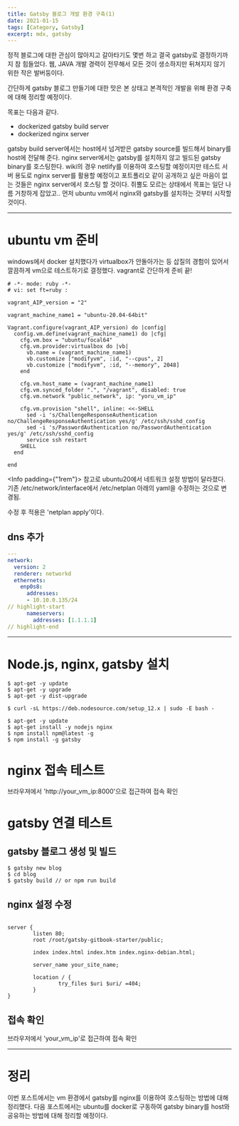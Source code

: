 ```yaml
---
title: Gatsby 블로그 개발 환경 구축(1)
date: 2021-01-15
tags: [Category, Gatsby]
excerpt: mdx, gatsby
---
```


정적 블로그에 대한 관심이 많아지고 갈아타기도 몇번 하고 결국 gatsby로 결정하기까지 참 힘들었다. 웹, JAVA 개발 경력이 전무해서 모든 것이 생소하지만 뒤쳐지지 않기 위한 작은 발버둥이다. 

간단하게 gatsby 블로그 만들기에 대한 맛은 본 상태고 본격적인 개발을 위해 환경 구축에 대해 정리할 예정이다. 

목표는 다음과 같다.

- dockerized gatsby build server
- dockerized nginx server

gatsby build server에서는 host에서 넘겨받은 gatsby source를 빌드해서 binary를 host에 전달해 준다.
nginx server에서는 gatsby를 설치하지 않고 빌드된 gatsby binary를 호스팅한다. 
wiki의 경우 netlify를 이용하여 호스팅할 예정이지만 테스트 서버 용도로 nginx server를 활용할 예정이고 포트폴리오 같이 공개하고 싶은 마음이 없는 것들은 nginx server에서 호스팅 할 것이다. 
쥐뿔도 모르는 상태에서 목표는 일단 나름 거창하게 잡았고.. 먼저 ubuntu vm에서 nginx와 gatsby를 설치하는 것부터 시작할 것이다.

---

# ubuntu vm 준비
windows에서 docker 설치했다가 virtualbox가 안돌아가는 등 삽질의 경험이 있어서 깔끔하게 vm으로 테스트하기로 결정했다.
vagrant로 간단하게 준비 끝!

```Vagrantfile
# -*- mode: ruby -*-
# vi: set ft=ruby :

vagrant_AIP_version = "2"

vagrant_machine_name1 = "ubuntu-20.04-64bit"

Vagrant.configure(vagrant_AIP_version) do |config|
  config.vm.define(vagrant_machine_name1) do |cfg|
	cfg.vm.box = "ubuntu/focal64"
	cfg.vm.provider:virtualbox do |vb|
	  vb.name = (vagrant_machine_name1)
	  vb.customize ["modifyvm", :id, "--cpus", 2]
	  vb.customize ["modifyvm", :id, "--memory", 2048]
	end
	  
	cfg.vm.host_name = (vagrant_machine_name1)
    cfg.vm.synced_folder ".", "/vagrant", disabled: true
	cfg.vm.network "public_network", ip: "yoru_vm_ip"
	
	cfg.vm.provision "shell", inline: <<-SHELL
	  sed -i 's/ChallengeResponseAuthentication no/ChallengeResponseAuthentication yes/g' /etc/ssh/sshd_config
      sed -i 's/PasswordAuthentication no/PasswordAuthentication yes/g' /etc/ssh/sshd_config
	  service ssh restart
    SHELL
  end

end

```

<Info padding={"1rem"}>
참고로 ubuntu20에서 네트워크 설정 방법이 달라졌다. 기존 /etc/network/interface에서 /etc/netplan 아래의 yaml을 수정하는 것으로 변경됨.

수정 후 적용은 'netplan apply'이다.

</Info> 

## dns 추가

```yaml:title=/etc/netplan/50-vagrant.yaml
---
network:
  version: 2
  renderer: networkd
  ethernets:
    enp0s8:
      addresses:
      - 10.10.0.135/24
// highlight-start
      nameservers:
        addresses: [1.1.1.1]
// highlight-end

```

---

# Node.js, nginx, gatsby 설치

```shell
$ apt-get -y update
$ apt-get -y upgrade
$ apt-get -y dist-upgrade

$ curl -sL https://deb.nodesource.com/setup_12.x | sudo -E bash -

$ apt-get -y update
$ apt-get install -y nodejs nginx
$ npm install npm@latest -g
$ npm install -g gatsby

```

# nginx 접속 테스트
브라우져에서 'http://your_vm_ip:8000'으로 접근하여 접속 확인

# gatsby 연결 테스트
## gatsby 블로그 생성 및 빌드

```shell
$ gatsby new blog
$ cd blog
$ gatsby build // or npm run build

```

## nginx 설정 수정

```shell:title=/etc/nginx/sites-available/default

server {
        listen 80;       
        root /root/gatsby-gitbook-starter/public;

        index index.html index.htm index.nginx-debian.html;

        server_name your_site_name;

        location / {              
                try_files $uri $uri/ =404;
        }
}

```

## 접속 확인
브라우저에서 'your_vm_ip'로 접근하여 접속 확인

---

# 정리

이번 포스트에서는 vm 환경에서 gatsby를 nginx를 이용하여 호스팅하는 방법에 대해 정리했다. 
다음 포스트에서는 ubuntu를 docker로 구동하여 gatsby binary를 host와 공유하는 방법에 대해 정리할 예정이다.
